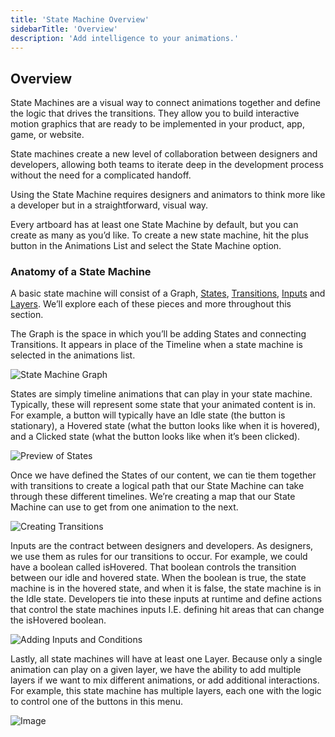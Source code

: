 ```yaml
---
title: 'State Machine Overview'
sidebarTitle: 'Overview'
description: 'Add intelligence to your animations.'
---
```



## Overview

State Machines are a visual way to connect animations together and define the logic that drives the transitions. They allow you to build interactive motion graphics that are ready to be implemented in your product, app, game, or website.

State machines create a new level of collaboration between designers and developers, allowing both teams to iterate deep in the development process without the need for a complicated handoff.

<YouTube id="0Hb7SlEW6MI" />

Using the State Machine requires designers and animators to think more like a developer but in a straightforward, visual way.

Every artboard has at least one State Machine by default, but you can create as many as you’d like. To create a new state machine, hit the plus button in the Animations List and select the State Machine option.

### Anatomy of a State Machine

A basic state machine will consist of a Graph, [States](/editor/state-machine/states), [Transitions](/editor/state-machine/transitions), [Inputs](/editor/state-machine/inputs) and [Layers](/editor/state-machine/layers). We’ll explore each of these pieces and more throughout this section.

The Graph is the space in which you’ll be adding States and connecting Transitions. It appears in place of the Timeline when a state machine is selected in the animations list.

![State Machine Graph](/images/editor/state-machine/307461c0-2006-4fdf-bdc3-61875d40f422.webp)

States are simply timeline animations that can play in your state machine. Typically, these will represent some state that your animated content is in. For example, a button will typically have an Idle state (the button is stationary), a Hovered state (what the button looks like when it is hovered), and a Clicked state (what the button looks like when it’s been clicked).

![Preview of States](https://ucarecdn.com/ca93f148-a38c-4eac-a166-8399065315c2/)

Once we have defined the States of our content, we can tie them together with transitions to create a logical path that our State Machine can take through these different timelines. We’re creating a map that our State Machine can use to get from one animation to the next.

![Creating Transitions](https://ucarecdn.com/cf0f53e3-abc9-43a9-b43a-e18483fe2613/)

Inputs are the contract between designers and developers. As designers, we use them as rules for our transitions to occur. For example, we could have a boolean called isHovered. That boolean controls the transition between our idle and hovered state. When the boolean is true, the state machine is in the hovered state, and when it is false, the state machine is in the Idle state. Developers tie into these inputs at runtime and define actions that control the state machines inputs I.E. defining hit areas that can change the isHovered boolean.

![Adding Inputs and Conditions](https://ucarecdn.com/40789635-ca9e-4c95-970d-1040d66664f7/)

Lastly, all state machines will have at least one Layer. Because only a single animation can play on a given layer, we have the ability to add multiple layers if we want to mix different animations, or add additional interactions. For example, this state machine has multiple layers, each one with the logic to control one of the buttons in this menu.

![Image](https://ucarecdn.com/9b454ffc-1e08-495c-a4b7-b6ba71a7cbd2/)